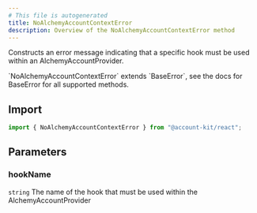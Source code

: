 ```yaml
---
# This file is autogenerated
title: NoAlchemyAccountContextError
description: Overview of the NoAlchemyAccountContextError method
---
```


Constructs an error message indicating that a specific hook must be used within an AlchemyAccountProvider.

<Note>
  `NoAlchemyAccountContextError` extends `BaseError`, see the docs for BaseError
  for all supported methods.
</Note>

## Import

```ts
import { NoAlchemyAccountContextError } from "@account-kit/react";
```

## Parameters

### hookName

`string`
The name of the hook that must be used within the AlchemyAccountProvider
